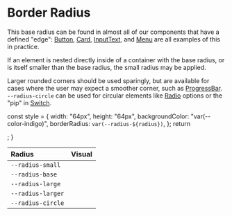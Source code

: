 
<Meta title="Design/Radii" />

# Border Radius

This base radius can be found in almost all of our components that have a
defined "edge": [Button](/components/Button), [Card](/components/Card),
[InputText](/components/InputText), and [Menu](/components/Menu) are all
examples of this in practice.

If an element is nested directly inside of a container with the base radius, or
is itself smaller than the base radius, the small radius may be applied.

Larger rounded corners should be used sparingly, but are available for cases
where the user may expect a smoother corner, such as
[ProgressBar](/components/ProgressBar). `--radius-circle` can be used for
circular elements like [Radio](/components/RadioGroup) options or the "pip" in
[Switch](/components/Switch).

  const style = {
    width: "64px",
    height: "64px",
    backgroundColor: "var(--color-indigo)",
    borderRadius: `var(--radius-${radius})`,
  };
  return <div style={style} />;
}

| Radius            | Visual                  |
| :---------------- | :---------------------- |
| `--radius-small`  | <Example of="small" />  |
| `--radius-base`   | <Example of="base" />   |
| `--radius-large`  | <Example of="large" />  |
| `--radius-larger` | <Example of="larger" /> |
| `--radius-circle` | <Example of="circle" /> |
